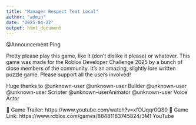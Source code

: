 ```yaml
---
title: "Manager Respect Text Local"
author: "admin"
date: "2025-04-22"
output: html_document
---
```


@Announcement Ping

Pretty please play this game, like it (don't dislike it please) or whatever. This game was made for the Roblox Developer Challenge 2025 by a bunch of close members of the community. It's an amazing, slightly lore written puzzle game. Please support all the users involved!

Huge thanks to
@unknown-user @unknown-user Builder
@unknown-user @unknown-user Scripter
@unknown-userAnimator
@unknown-user Voice Actor

🔗 Game Trailer: https://www.youtube.com/watch?v=xfOUqqr0QS0
🔗 Game Link: https://www.roblox.com/games/88481183745824/3M1
YouTube